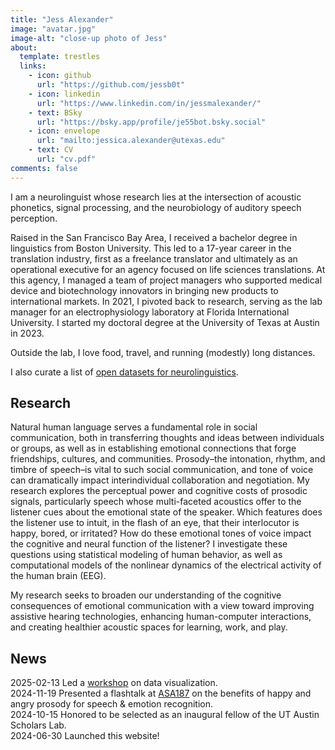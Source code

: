 ```yaml
---
title: "Jess Alexander"
image: "avatar.jpg"
image-alt: "close-up photo of Jess"
about:
  template: trestles
  links:
    - icon: github
      url: "https://github.com/jessb0t"
    - icon: linkedin
      url: "https://www.linkedin.com/in/jessmalexander/"
    - text: BSky
      url: "https://bsky.app/profile/je55bot.bsky.social"
    - icon: envelope
      url: "mailto:jessica.alexander@utexas.edu"
    - text: CV
      url: "cv.pdf"
comments: false
---
```

::: {.column-page}
I am a neurolinguist whose research lies at the intersection of acoustic phonetics, signal processing, and the neurobiology of auditory speech perception.

Raised in the San Francisco Bay Area, I received a bachelor degree in linguistics from Boston University. This led to a 17-year career in the translation industry, first as a freelance translator and ultimately as an operational executive for an agency focused on life sciences translations. At this agency, I managed a team of project managers who supported medical device and biotechnology innovators in bringing new products to international markets. In 2021, I pivoted back to research, serving as the lab manager for an electrophysiology laboratory at Florida International University. I started my doctoral degree at the University of Texas at Austin in 2023.

Outside the lab, I love food, travel, and running (modestly) long distances.

I also curate a list of [open datasets for neurolinguistics](https://jessb0t.github.io/neuroling-resources/).

## Research
Natural human language serves a fundamental role in social communication, both in transferring thoughts and ideas between individuals or groups, as well as in establishing emotional connections that forge friendships, cultures, and communities. Prosody–the intonation, rhythm, and timbre of speech–is vital to such social communication, and tone of voice can dramatically impact interindividual collaboration and negotiation. My research explores the perceptual power and cognitive costs of prosodic signals, particularly speech whose multi-faceted acoustics offer to the listener cues about the emotional state of the speaker. Which features does the listener use to intuit, in the flash of an eye, that their interlocutor is happy, bored, or irritated? How do these emotional tones of voice impact the cognitive and neural function of the listener? I investigate these questions using statistical modeling of human behavior, as well as computational models of the nonlinear dynamics of the electrical activity of the human brain (EEG).

My research seeks to broaden our understanding of the cognitive consequences of emotional communication with a view toward improving assistive hearing technologies, enhancing human-computer interactions, and creating healthier acoustic spaces for learning, work, and play.

## News
<span class="badge bg-success">2025-02-13</span> Led a  [workshop](https://guides.lib.utexas.edu/data-and-donuts) on data visualization.<br>
<span class="badge bg-success">2024-11-19</span> Presented a flashtalk at [ASA187](https://acousticalsociety.org/) on the benefits of happy and angry prosody for speech & emotion recognition.<br>
<span class="badge bg-success">2024-10-15</span> Honored to be selected as an inaugural fellow of the UT Austin Scholars Lab.<br>
<span class="badge bg-success">2024-06-30</span> Launched this website!
:::